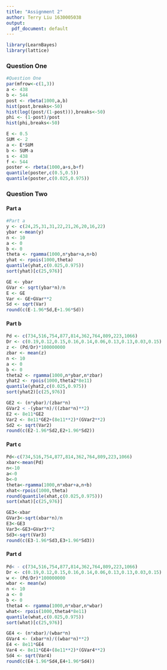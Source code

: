 ```yaml
---
title: "Assignment 2"
author: Terry Liu 1630005038
output:
  pdf_document: default
---
```


```r
library(LearnBayes)
library(lattice)
```
### Question One 
```r
#Question One
par(mfrow<-c(1,3))
a <- 438
b <- 544
post <- rbeta(1000,a,b)
hist(post,breaks<-50)
hist(log((post/(1-post))),breaks<-50)
phi <- (1-post)/post
hist(phi,breaks<-50)

E <- 0.5
SUM <- 2
a <- E*SUM
b <- SUM-a
s <- 438
f <- 544
poster <- rbeta(1000,a+s,b+f)
quantile(poster,c(0.5,0.5))
quantile(poster,c(0.025,0.975))
```

### Question Two 

#### Part a
```r
#Part a
y <- c(24,25,31,31,22,21,26,20,16,22)
ybar <-mean(y)
n <- 10
a <- 0
b <- 0
theta <- rgamma(1000,n*ybar+a,n+b)
yhat <- rpois(1000,theta)
quantile(yhat,c(0.025,0.975))
sort(yhat)[c(25,976)]

GE <- ybar
GVar <- sqrt(ybar*n)/n
E <- GE
Var <- GE+GVar**2
Sd <- sqrt(Var)
round(c(E-1.96*Sd,E+1.96*Sd))
```
#### Part b
```r
Pd <- c(734,516,754,877,814,362,764,809,223,1066)
Dr <- c(0.19,0.12,0.15,0.16,0.14,0.06,0.13,0.13,0.03,0.15)
z <- (Pd/Dr)*100000000
zbar <- mean(z)
n <- 10
a <- 0
b <- 0
theta2 <- rgamma(1000,n*ybar,n*zbar)
yhat2 <- rpois(1000,theta2*8e11)
quantile(yhat2,c(0.025,0.975))
sort(yhat2)[c(25,976)]

GE2 <- (n*ybar)/(zbar*n)
GVar2 < -(ybar*n)/((zbar*n)**2)
E2 <- 8e11*GE2
Var2 <- 8e11*GE2+(8e11**2)*(GVar2**2)
Sd2 <- sqrt(Var2)
round(c(E2-1.96*Sd2,E2+1.96*Sd2))
```
#### Part c
```r
Pd<-c(734,516,754,877,814,362,764,809,223,1066)
xbar<-mean(Pd)
n<-10
a<-0
b<-0
theta<-rgamma(1000,n*xbar+a,n+b)
xhat<-rpois(1000,theta)
round(quantile(xhat,c(0.025,0.975)))
sort(xhat)[c(25,976)]

GE3<-xbar
GVar3<-sqrt(xbar*n)/n
E3<-GE3
Var3<-GE3+GVar3**2
Sd3<-sqrt(Var3)
round(c(E3-1.96*Sd3,E3+1.96*Sd3))
```
#### Part d
```r
Pd< - c(734,516,754,877,814,362,764,809,223,1066)
Dr <- c(0.19,0.12,0.15,0.16,0.14,0.06,0.13,0.13,0.03,0.15)
w <- (Pd/Dr)*100000000
wbar <- mean(w)
n <- 10
a <- 0
b <- 0
theta4 <- rgamma(1000,n*xbar,n*wbar)
what<- rpois(1000,theta4*8e11)
quantile(what,c(0.025,0.975))
sort(what)[c(25,976)]

GE4 <- (n*xbar)/(wbar*n)
GVar4 <- (xbar*n)/((wbar*n)**2)
E4 <- 8e11*GE4
Var4 <- 8e11*GE4+(8e11**2)*(GVar4**2)
Sd4 <- sqrt(Var4)
round(c(E4-1.96*Sd4,E4+1.96*Sd4))
```

